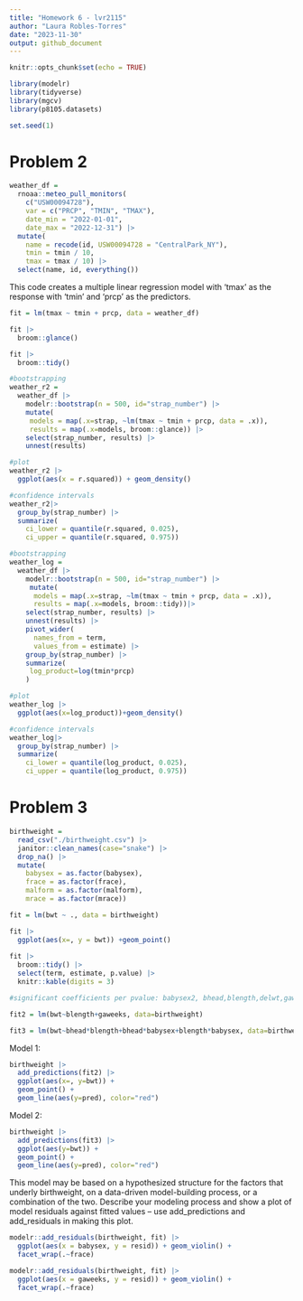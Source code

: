 ```yaml
---
title: "Homework 6 - lvr2115"
author: "Laura Robles-Torres"
date: "2023-11-30"
output: github_document
---
```


```r
knitr::opts_chunk$set(echo = TRUE)
```

```r
library(modelr)
library(tidyverse)
library(mgcv)
library(p8105.datasets)

set.seed(1)
```

# Problem 2

```r
weather_df = 
  rnoaa::meteo_pull_monitors(
    c("USW00094728"),
    var = c("PRCP", "TMIN", "TMAX"), 
    date_min = "2022-01-01",
    date_max = "2022-12-31") |>
  mutate(
    name = recode(id, USW00094728 = "CentralPark_NY"),
    tmin = tmin / 10,
    tmax = tmax / 10) |>
  select(name, id, everything())
```

This code creates a multiple linear regression model with 'tmax' as the response with 'tmin' and 'prcp' as the predictors. 

```r
fit = lm(tmax ~ tmin + prcp, data = weather_df)

fit |> 
  broom::glance()

fit |>
  broom::tidy()
```

```r
#bootstrapping
weather_r2 = 
  weather_df |> 
    modelr::bootstrap(n = 500, id="strap_number") |> 
    mutate(
     models = map(.x=strap, ~lm(tmax ~ tmin + prcp, data = .x)),
     results = map(.x=models, broom::glance)) |> 
    select(strap_number, results) |>
    unnest(results) 

#plot
weather_r2 |> 
  ggplot(aes(x = r.squared)) + geom_density()

#confidence intervals
weather_r2|>
  group_by(strap_number) |> 
  summarize(
    ci_lower = quantile(r.squared, 0.025), 
    ci_upper = quantile(r.squared, 0.975))
```


```r
#bootstrapping
weather_log =
  weather_df |> 
    modelr::bootstrap(n = 500, id="strap_number") |> 
     mutate(
      models = map(.x=strap, ~lm(tmax ~ tmin + prcp, data = .x)),
      results = map(.x=models, broom::tidy))|>
    select(strap_number, results) |>
    unnest(results) |>
    pivot_wider(
      names_from = term, 
      values_from = estimate) |>
    group_by(strap_number) |>
    summarize(
     log_product=log(tmin*prcp)
    )

#plot
weather_log |>
  ggplot(aes(x=log_product))+geom_density()

#confidence intervals 
weather_log|>
  group_by(strap_number) |> 
  summarize(
    ci_lower = quantile(log_product, 0.025), 
    ci_upper = quantile(log_product, 0.975))
```

# Problem 3

```r
birthweight = 
  read_csv("./birthweight.csv") |>
  janitor::clean_names(case="snake") |>
  drop_na() |>
  mutate(
    babysex = as.factor(babysex),
    frace = as.factor(frace),
    malform = as.factor(malform),
    mrace = as.factor(mrace))
```

```r
fit = lm(bwt ~ ., data = birthweight)

fit |>
  ggplot(aes(x=, y = bwt)) +geom_point()
         
fit |>
  broom::tidy() |>
  select(term, estimate, p.value) |> 
  knitr::kable(digits = 3)

#significant coefficients per pvalue: babysex2, bhead,blength,delwt,gaweeks
```

```r
fit2 = lm(bwt~blength+gaweeks, data=birthweight)

fit3 = lm(bwt~bhead*blength+bhead*babysex+blength*babysex, data=birthweight)
```

Model 1:
```r
birthweight |>
  add_predictions(fit2) |> 
  ggplot(aes(x=, y=bwt)) + 
  geom_point() +
  geom_line(aes(y=pred), color="red")
```


Model 2:
```r
birthweight |>
  add_predictions(fit3) |> 
  ggplot(aes(y=bwt)) + 
  geom_point() +
  geom_line(aes(y=pred), color="red")
```


This model may be based on a hypothesized structure for the factors that underly birthweight, on a data-driven model-building process, or a combination of the two. Describe your modeling process and show a plot of model residuals against fitted values – use add_predictions and add_residuals in making this plot.

```r
modelr::add_residuals(birthweight, fit) |>
  ggplot(aes(x = babysex, y = resid)) + geom_violin() +
  facet_wrap(.~frace)

modelr::add_residuals(birthweight, fit) |>
  ggplot(aes(x = gaweeks, y = resid)) + geom_violin() +
  facet_wrap(.~frace)


```

